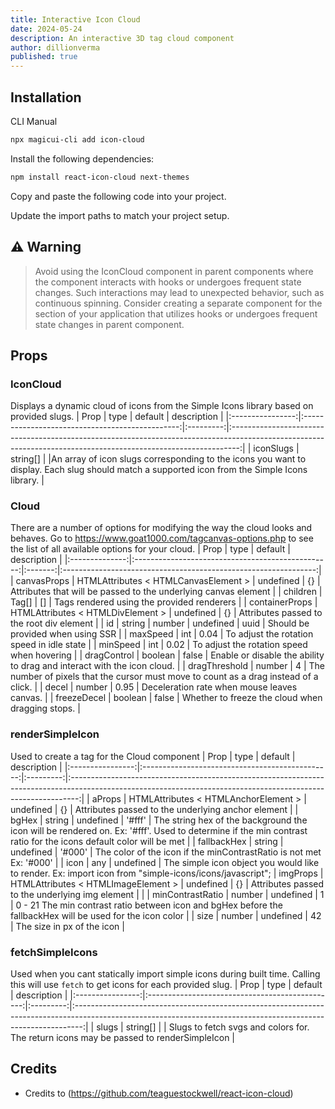 ```yaml
---
title: Interactive Icon Cloud
date: 2024-05-24
description: An interactive 3D tag cloud component
author: dillionverma
published: true
---
```


<ComponentPreview name="icon-cloud-demo" />

## Installation

<Tabs defaultValue="cli">

<TabsList>
  <TabsTrigger value="cli">CLI</TabsTrigger>
  <TabsTrigger value="manual">Manual</TabsTrigger>
</TabsList>
<TabsContent value="cli">

```bash
npx magicui-cli add icon-cloud
```

</TabsContent>

<TabsContent value="manual">

<Steps>

<Step>Install the following dependencies:</Step>

```bash
npm install react-icon-cloud next-themes
```

<Step>Copy and paste the following code into your project.</Step>

<ComponentSource name="icon-cloud" />

<Step>Update the import paths to match your project setup.</Step>

</Steps>

</TabsContent>

</Tabs>

## ⚠️ Warning

> Avoid using the IconCloud component in parent components where the component interacts with hooks or undergoes frequent state changes. Such interactions may lead to unexpected behavior, such as continuous spinning.
> Consider creating a separate component for the section of your application that utilizes hooks or undergoes frequent state changes in parent component.

## Props

### IconCloud

Displays a dynamic cloud of icons from the Simple Icons library based on provided slugs.
| Prop | type | default | description |
|:----------------:|:-----------------------------------------------:|:---------:|:--------------------------------------------------------------------------------------------------------------------------------------------------------------:|
| iconSlugs | string[] | |An array of icon slugs corresponding to the icons you want to display. Each slug should match a supported icon from the Simple Icons library. |

### Cloud

There are a number of options for modifying the way the cloud looks and behaves. Go to https://www.goat1000.com/tagcanvas-options.php to see the list of all available options for your cloud.
| Prop | type | default | description |
|:--------------:|:-------------------------------------------------:|:-------:|:---------------------------------------------------------------:|
| canvasProps | HTMLAttributes < HTMLCanvasElement > \| undefined | {} | Attributes that will be passed to the underlying canvas element |
| children | Tag[] | [] | Tags rendered using the provided renderers |
| containerProps | HTMLAttributes < HTMLDivElement > \| undefined | {} | Attributes passed to the root div element |
| id | string \| number \| undefined | uuid | Should be provided when using SSR |
| maxSpeed | int | 0.04 | To adjust the rotation speed in idle state |
| minSpeed | int | 0.02 | To adjust the rotation speed when hovering |
| dragControl | boolean | false | Enable or disable the ability to drag and interact with the icon cloud. |
| dragThreshold | number | 4 | The number of pixels that the cursor must move to count as a drag instead of a click. |
| decel | number | 0.95 | Deceleration rate when mouse leaves canvas. |
| freezeDecel | boolean | false | Whether to freeze the cloud when dragging stops. |

### renderSimpleIcon

Used to create a tag for the Cloud component
| Prop | type | default | description |
|:----------------:|:-----------------------------------------------:|:---------:|:--------------------------------------------------------------------------------------------------------------------------------------------------------------:|
| aProps | HTMLAttributes < HTMLAnchorElement > \| undefined | {} | Attributes passed to the underlying anchor element |
| bgHex | string \| undefined | '#fff' | The string hex of the background the icon will be rendered on. Ex: '#fff'. Used to determine if the min contrast ratio for the icons default color will be met |
| fallbackHex | string \| undefined | '#000' | The color of the icon if the minContrastRatio is not met Ex: '#000' |
| icon | any | undefined | The simple icon object you would like to render. Ex: import icon from "simple-icons/icons/javascript";
| imgProps | HTMLAttributes < HTMLImageElement > \| undefined | {} | Attributes passed to the underlying img element | |
| minContrastRatio | number \| undefined | 1 | 0 - 21 The min contrast ratio between icon and bgHex before the fallbackHex will be used for the icon color |
| size | number \| undefined | 42 | The size in px of the icon |

### fetchSimpleIcons

Used when you cant statically import simple icons during built time. Calling this will use `fetch` to get icons for each provided slug.
| Prop | type | default | description |
|:----------------:|:-----------------------------------------------:|:---------:|:--------------------------------------------------------------------------------------------------------------------------------------------------------------:|
| slugs | string[] | | Slugs to fetch svgs and colors for. The return icons may be passed to renderSimpleIcon |

## Credits

- Credits to (https://github.com/teaguestockwell/react-icon-cloud)
